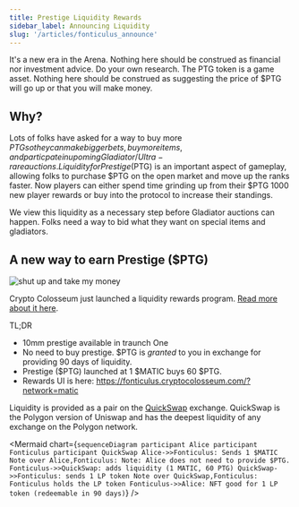 ```yaml
---
title: Prestige Liquidity Rewards
sidebar_label: Announcing Liquidity
slug: '/articles/fonticulus_announce'
---
```


It's a new era in the Arena. Nothing here should be construed as financial nor investment advice. Do your own research. The PTG token is a game asset. Nothing here should be construed as suggesting the price of $PTG will go up or that you will make money.

## Why?

Lots of folks have asked for a way to buy more $PTG so they can make bigger bets, buy more items, and particpate in upoming Gladiator / Ultra-rare auctions. Liquidity for Prestige ($PTG) is an important aspect of gameplay, allowing folks to purchase $PTG on the open market and move up the ranks faster. Now players can either spend time grinding up from their $PTG 1000 new player rewards or buy into the protocol to increase their standings.

We view this liquidity as a necessary step before Gladiator auctions can happen. Folks need a way to bid what they want on special items and gladiators.

## A new way to earn Prestige ($PTG)

![shut up and take my money](https://media.giphy.com/media/l5Dh6boITiHi4vAWMZ/source.gif)

Crypto Colosseum just launched a liquidity rewards program. [Read more about it here](/economy/liquidity_mining).

TL;DR

* 10mm prestige available in traunch One
* No need to buy prestige. $PTG is *granted* to you in exchange for providing 90 days of liquidity.
* Prestige ($PTG) launched at 1 $MATIC buys 60 $PTG.
* Rewards UI is here: https://fonticulus.cryptocolosseum.com/?network=matic

Liquidity is provided as a pair on the [QuickSwap](https://info.quickswap.exchange/pair/0xEc78d09aFBee1Ee3a8D3446aD0D5600d62C21eB3) exchange. QuickSwap is the Polygon version of Uniswap and has the deepest liquidity of any exchange on the Polygon network.

<Mermaid chart={`
sequenceDiagram
    participant Alice
    participant Fonticulus
    participant QuickSwap
    Alice->>Fonticulus: Sends 1 $MATIC
    Note over Alice,Fonticulus: Note: Alice does not need to provide $PTG.
    Fonticulus->>QuickSwap: adds liquidity (1 MATIC, 60 PTG)
    QuickSwap->>Fonticulus: sends 1 LP token
    Note over QuickSwap,Fonticulus: Fonticulus holds the LP token
    Fonticulus->>Alice: NFT good for 1 LP token (redeemable in 90 days)
`} />